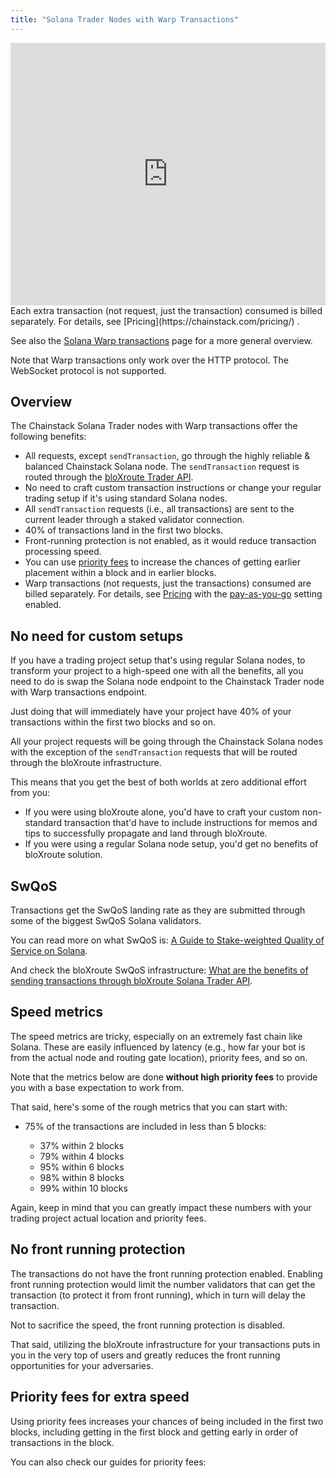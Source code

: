 ```yaml
---
title: "Solana Trader Nodes with Warp Transactions"
---
```


<Frame>
  <iframe width="100%" height="420" src="https://www.youtube.com/embed/BCGqfXjHDac" title="Solana Trader nodes" frameborder="0" allow="accelerometer; autoplay; clipboard-write; encrypted-media; gyroscope; picture-in-picture; web-share" referrerpolicy="strict-origin-when-cross-origin" allowfullscreen></iframe>
</Frame>
Each extra transaction (not request, just the transaction) consumed is billed separately. For details, see [Pricing](https://chainstack.com/pricing/) .

See also the [Solana Warp transactions](https://chainstack.com/solana-trader-nodes/) page for a more general overview.

Note that Warp transactions only work over the HTTP protocol. The WebSocket protocol is not supported.

## Overview

The Chainstack Solana Trader nodes with Warp transactions offer the following benefits:

* All requests, except `sendTransaction`, go through the highly reliable & balanced Chainstack Solana node. The `sendTransaction` request is routed through the [bloXroute Trader API](https://bloxroute.com/products/solana-trader-api/).
* No need to craft custom transaction instructions or change your regular trading setup if it's using standard Solana nodes.
* All `sendTransaction` requests (i.e., all transactions) are sent to the current leader through a staked validator connection.
* 40% of transactions land in the first two blocks.
* Front-running protection is not enabled, as it would reduce transaction processing speed.
* You can use [priority fees](/docs/solana-how-to-priority-fees-faster-transactions) to increase the chances of getting earlier placement within a block and in earlier blocks.
* Warp transactions (not requests, just the transactions) consumed are billed separately. For details, see [Pricing](https://chainstack.com/pricing/) with the [pay-as-you-go](/docs/manage-your-billing) setting enabled.

## No need for custom setups

If you have a trading project setup that's using regular Solana nodes, to transform your project to a high-speed one with all the benefits, all you need to do is swap the Solana node endpoint to the Chainstack Trader node with Warp transactions endpoint.

Just doing that will immediately have your project have 40% of your transactions within the first two blocks and so on.

All your project requests will be going through the Chainstack Solana nodes with the exception of the `sendTransaction` requests that will be routed through the bloXroute infrastructure.

This means that you get the best of both worlds at zero additional effort from you:

* If you were using bloXroute alone, you'd have to craft your custom non-standard transaction that'd have to include instructions for memos and tips to successfully propagate and land through bloXroute.
* If you were using a regular Solana node setup, you'd get no benefits of bloXroute solution.

## SwQoS

Transactions get the SwQoS landing rate as they are submitted through some of the biggest SwQoS Solana validators.

You can read more on what SwQoS is: [A Guide to Stake-weighted Quality of Service on Solana](https://solana.com/developers/guides/advanced/stake-weighted-qos).

And check the bloXroute SwQoS infrastructure: [What are the benefits of sending transactions through bloXroute Solana Trader API](https://docs.bloxroute.com/solana/trader-api-v2/wiki/faq#q-what-are-the-benefits-of-sending-transactions-through-bloxroute-solana-trader-api-1).

## Speed metrics

The speed metrics are tricky, especially on an extremely fast chain like Solana. These are easily influenced by latency (e.g., how far your bot is from the actual node and routing gate location), priority fees, and so on.

Note that the metrics below are done **without high priority fees** to provide you with a base expectation to work from.

That said, here's some of the rough metrics that you can start with:

* 75% of the transactions are included in less than 5 blocks:

  * 37% within 2 blocks
  * 79% within 4 blocks
  * 95% within 6 blocks
  * 98% within 8 blocks
  * 99% within 10 blocks

Again, keep in mind that you can greatly impact these numbers with your trading project actual location and priority fees.

## No front running protection

The transactions do not have the front running protection enabled. Enabling front running protection would limit the number validators that can get the transaction (to protect it from front running), which in turn will delay the transaction.

Not to sacrifice the speed, the front running protection is disabled.

That said, utilizing the bloXroute infrastructure for your transactions puts in you in the very top of users and greatly reduces the front running opportunities for your adversaries.

## Priority fees for extra speed

Using priority fees increases your chances of being included in the first two blocks, including getting in the first block and getting early in order of transactions in the block.

You can also check our guides for priority fees:

<CardGroup cols={1}>
  <Card title="Solana: Priority fees for a Jupiter swap in Python" href="/docs/solana-priority-fees-for-a-jupiter-in-python"  icon="angle-right" horizontal iconType="solid" />
  <Card title="Solana: Estimate Priority Fees with getRecentPrioritizationFees" href="/docs/solana-estimate-priority-fees-getrecentprioritizationfees" icon="angle-right" horizontal iconType="solid" />
  <Card title="Solana: How to use Priority Fees to unlock faster transactions" href="/docs/solana-how-to-priority-fees-faster-transactions" icon="angle-right" horizontal iconType="solid" />
</CardGroup>
